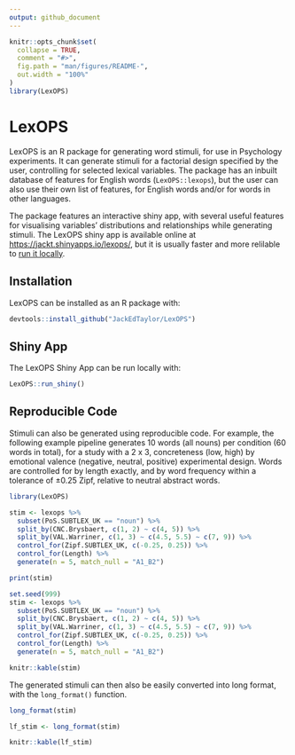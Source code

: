 ```yaml
---
output: github_document
---
```


<!-- README.md is generated from README.Rmd. Please edit that file -->

```r
knitr::opts_chunk$set(
  collapse = TRUE,
  comment = "#>",
  fig.path = "man/figures/README-",
  out.width = "100%"
)
library(LexOPS)
```
# LexOPS

<!-- badges: start -->
<!-- badges: end -->

LexOPS is an R package for generating word stimuli, for use in Psychology experiments. It can generate stimuli for a factorial design specified by the user, controlling for selected lexical variables. The package has an inbuilt database of features for English words (`LexOPS::lexops`), but the user can also use their own list of features, for English words and/or for words in other languages.

The package features an interactive shiny app, with several useful features for visualising variables' distributions and relationships while generating stimuli. The LexOPS shiny app is available online at [https://jackt.shinyapps.io/lexops/](https://jackt.shinyapps.io/lexops/), but it is usually faster and more relilable to [run it locally](#shiny-app).

## Installation

LexOPS can be installed as an R package with:

```r
devtools::install_github("JackEdTaylor/LexOPS")
```

## Shiny App

The LexOPS Shiny App can be run locally with:

```r
LexOPS::run_shiny()
```

## Reproducible Code

Stimuli can also be generated using reproducible code. For example, the following example pipeline generates 10 words (all nouns) per condition (60 words in total), for a study with a 2 x 3, concreteness (low, high) by emotional valence (negative, neutral, positive) experimental design. Words are controlled for by length exactly, and by word frequency within a tolerance of ±0.25 Zipf, relative to neutral abstract words.

```r
library(LexOPS)

stim <- lexops %>%
  subset(PoS.SUBTLEX_UK == "noun") %>%
  split_by(CNC.Brysbaert, c(1, 2) ~ c(4, 5)) %>%
  split_by(VAL.Warriner, c(1, 3) ~ c(4.5, 5.5) ~ c(7, 9)) %>%
  control_for(Zipf.SUBTLEX_UK, c(-0.25, 0.25)) %>%
  control_for(Length) %>%
  generate(n = 5, match_null = "A1_B2")

print(stim)
```

```r
set.seed(999)
stim <- lexops %>%
  subset(PoS.SUBTLEX_UK == "noun") %>%
  split_by(CNC.Brysbaert, c(1, 2) ~ c(4, 5)) %>%
  split_by(VAL.Warriner, c(1, 3) ~ c(4.5, 5.5) ~ c(7, 9)) %>%
  control_for(Zipf.SUBTLEX_UK, c(-0.25, 0.25)) %>%
  control_for(Length) %>%
  generate(n = 5, match_null = "A1_B2")
```

```r
knitr::kable(stim)
```

The generated stimuli can then also be easily converted into long format, with the `long_format()` function.

```r
long_format(stim)
```

```r
lf_stim <- long_format(stim)
```

```r
knitr::kable(lf_stim)
```

